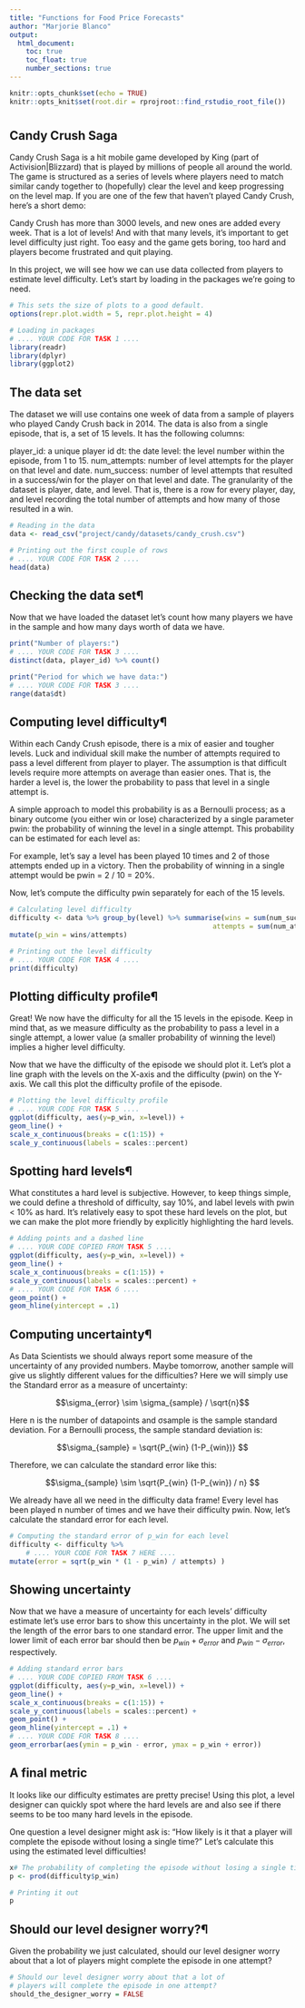 ```yaml
---
title: "Functions for Food Price Forecasts"
author: "Marjorie Blanco"
output:
  html_document:
    toc: true
    toc_float: true
    number_sections: true
---
```


```r
knitr::opts_chunk$set(echo = TRUE)
knitr::opts_knit$set(root.dir = rprojroot::find_rstudio_root_file())
```

#

## Candy Crush Saga

Candy Crush Saga is a hit mobile game developed by King (part of Activision|Blizzard) that is played by millions of people all around the world. The game is structured as a series of levels where players need to match similar candy together to (hopefully) clear the level and keep progressing on the level map. If you are one of the few that haven't played Candy Crush, here's a short demo:


Candy Crush has more than 3000 levels, and new ones are added every week. That is a lot of levels! And with that many levels, it's important to get level difficulty just right. Too easy and the game gets boring, too hard and players become frustrated and quit playing.

In this project, we will see how we can use data collected from players to estimate level difficulty. Let's start by loading in the packages we're going to need.

```r
# This sets the size of plots to a good default.
options(repr.plot.width = 5, repr.plot.height = 4)

# Loading in packages
# .... YOUR CODE FOR TASK 1 ....
library(readr)
library(dplyr)
library(ggplot2)
```

## The data set
The dataset we will use contains one week of data from a sample of players who played Candy Crush back in 2014. The data is also from a single episode, that is, a set of 15 levels. It has the following columns:

player_id: a unique player id
dt: the date
level: the level number within the episode, from 1 to 15.
num_attempts: number of level attempts for the player on that level and date.
num_success: number of level attempts that resulted in a success/win for the player on that level and date.
The granularity of the dataset is player, date, and level. That is, there is a row for every player, day, and level recording the total number of attempts and how many of those resulted in a win.


```r
# Reading in the data
data <- read_csv("project/candy/datasets/candy_crush.csv")

# Printing out the first couple of rows
# .... YOUR CODE FOR TASK 2 ....
head(data)
```

## Checking the data set¶
Now that we have loaded the dataset let's count how many players we have in the sample and how many days worth of data we have.

```r
print("Number of players:") 
# .... YOUR CODE FOR TASK 3 ....
distinct(data, player_id) %>% count()

print("Period for which we have data:")
# .... YOUR CODE FOR TASK 3 ....
range(data$dt)
```

## Computing level difficulty¶
Within each Candy Crush episode, there is a mix of easier and tougher levels. Luck and individual skill make the number of attempts required to pass a level different from player to player. The assumption is that difficult levels require more attempts on average than easier ones. That is, the harder a level is, the lower the probability to pass that level in a single attempt is.

A simple approach to model this probability is as a Bernoulli process; as a binary outcome (you either win or lose) characterized by a single parameter pwin: the probability of winning the level in a single attempt. This probability can be estimated for each level as:



For example, let's say a level has been played 10 times and 2 of those attempts ended up in a victory. Then the probability of winning in a single attempt would be pwin = 2 / 10 = 20%.

Now, let's compute the difficulty pwin separately for each of the 15 levels.

```r
# Calculating level difficulty
difficulty <- data %>% group_by(level) %>% summarise(wins = sum(num_success),
                                                  attempts = sum(num_attempts)) %>%
mutate(p_win = wins/attempts)

# Printing out the level difficulty
# .... YOUR CODE FOR TASK 4 ....
print(difficulty)
```

## Plotting difficulty profile¶

Great! We now have the difficulty for all the 15 levels in the episode. Keep in mind that, as we measure difficulty as the probability to pass a level in a single attempt, a lower value (a smaller probability of winning the level) implies a higher level difficulty.

Now that we have the difficulty of the episode we should plot it. Let's plot a line graph with the levels on the X-axis and the difficulty (pwin) on the Y-axis. We call this plot the difficulty profile of the episode.

```r
# Plotting the level difficulty profile
# .... YOUR CODE FOR TASK 5 ....
ggplot(difficulty, aes(y=p_win, x=level)) +
geom_line() +
scale_x_continuous(breaks = c(1:15)) +
scale_y_continuous(labels = scales::percent)
```

## Spotting hard levels¶
What constitutes a hard level is subjective. However, to keep things simple, we could define a threshold of difficulty, say 10%, and label levels with pwin < 10% as hard. It's relatively easy to spot these hard levels on the plot, but we can make the plot more friendly by explicitly highlighting the hard levels.

```r
# Adding points and a dashed line
# .... YOUR CODE COPIED FROM TASK 5 ....
ggplot(difficulty, aes(y=p_win, x=level)) +
geom_line() +
scale_x_continuous(breaks = c(1:15)) +
scale_y_continuous(labels = scales::percent) +
# .... YOUR CODE FOR TASK 6 ....
geom_point() +
geom_hline(yintercept = .1)
```

## Computing uncertainty¶

As Data Scientists we should always report some measure of the uncertainty of any provided numbers. Maybe tomorrow, another sample will give us slightly different values for the difficulties? Here we will simply use the Standard error as a measure of uncertainty:


$$\sigma_{error} \sim \sigma_{sample} / \sqrt{n}$$



Here n is the number of datapoints and σsample is the sample standard deviation. For a Bernoulli process, the sample standard deviation is:

$$\sigma_{sample} = \sqrt{P_{win} (1-P_{win})} $$

Therefore, we can calculate the standard error like this:

$$\sigma_{sample} \sim \sqrt{P_{win} (1-P_{win}) / n} $$


We already have all we need in the difficulty data frame! Every level has been played n number of times and we have their difficulty pwin. Now, let's calculate the standard error for each level.

```r
# Computing the standard error of p_win for each level
difficulty <- difficulty %>%
    # .... YOUR CODE FOR TASK 7 HERE ....
mutate(error = sqrt(p_win * (1 - p_win) / attempts) )
```


## Showing uncertainty
Now that we have a measure of uncertainty for each levels' difficulty estimate let's use error bars to show this uncertainty in the plot. We will set the length of the error bars to one standard error. The upper limit and the lower limit of each error bar should then be $p_{win} + σ_{error}$ and $p_{win} - σ_{error}$, respectively.

```r
# Adding standard error bars
# .... YOUR CODE COPIED FROM TASK 6 ....
ggplot(difficulty, aes(y=p_win, x=level)) +
geom_line() +
scale_x_continuous(breaks = c(1:15)) +
scale_y_continuous(labels = scales::percent) +
geom_point() +
geom_hline(yintercept = .1) +
# .... YOUR CODE FOR TASK 8 ....
geom_errorbar(aes(ymin = p_win - error, ymax = p_win + error))
```


## A final metric
It looks like our difficulty estimates are pretty precise! Using this plot, a level designer can quickly spot where the hard levels are and also see if there seems to be too many hard levels in the episode.

One question a level designer might ask is: "How likely is it that a player will complete the episode without losing a single time?" Let's calculate this using the estimated level difficulties!

```r
x# The probability of completing the episode without losing a single time
p <- prod(difficulty$p_win)

# Printing it out
p
```


## Should our level designer worry?¶
Given the probability we just calculated, should our level designer worry about that a lot of players might complete the episode in one attempt?

```r
# Should our level designer worry about that a lot of 
# players will complete the episode in one attempt?
should_the_designer_worry = FALSE
```


